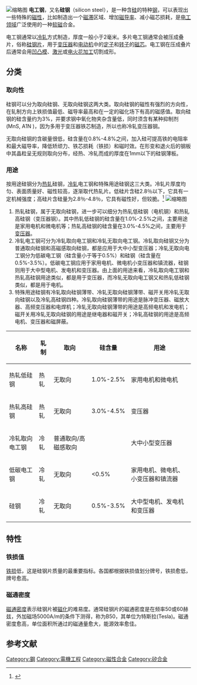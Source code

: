 {{multiple issues|
{{expand|time=2014-04-08T05:50:00+00:00}}
{{expert|time=2014-04-08T05:50:00+00:00}}
{{original research|time=2014-04-08T05:50:00+00:00}}

}}
[[File:Grain-oriented_electrical_steel_(grains).jpg|缩略图]]
'''电工钢'''，又名'''硅钢'''（silicon steel），是一种含[[硅|硅]]的特种[[钢|钢]]，可以表现出一些特殊的[[磁性|磁性]]，比如制造出一个[[磁滞|磁滞]]区域、增加[[磁导率|磁导率]]、减小磁芯损耗，是[[电气工程|电工领域]]广泛使用的一种[[软磁|软磁]]合金。

电工钢通常以[[冷轧|冷轧]]方式制造，厚度一般小于2毫米。多片电工钢通常会被压成叠片，俗称[[硅钢片|硅钢片]]，用于[[变压器|变压器]]和[[电动机|电动机]]中的[[定子|定子]]和[[转子|转子]]的[[磁芯|磁芯]]。电工钢在压成叠片后通常会用[[凹凸模|凹凸模]]、[[激光|激光]]或[[电火花加工|电火花加工]]切割成形。
==分类==
===取向性===
硅钢可以分为取向硅钢、无取向硅钢这两大类。取向硅钢的磁性有强烈的方向性，在轧制方向上铁损值最低、磁导率最高和在一定的磁化场下有高的磁感值。取向硅钢的硅含量约为3%，并要求钢中氧化物夹杂含量低，同时须含有某种抑制剂(MnS, A1N )，因为多用于变压器铁芯制造，所以也称冷轧变压器钢。

无取向硅钢的含碳量很低，硅含量在0.8%-4.8%之间，加入硅可提高铁的电阻率和最大磁导率，降低矫顽力、铁芯损耗（铁损）和磁时效。在形变和退火后的钢板中其晶粒呈无规则取向分布，经热、冷轧而成的厚度在1mm以下的硅钢薄板。
===用途===
按用途硅钢分为[[轧制|热轧]]硅钢，[[冷轧|冷轧]]电工钢和特殊用途硅钢这三大类。冷轧片厚度均匀、表面质量好、磁性较高，逐渐取代热轧片。低硅片含硅2.8％以下，它具有一定机械强度；高硅片含硅量为2.8％-4.8％，它具有磁性好，但较脆。<ref>{{cite web |title=硅钢片（矽钢片）的分类有哪些？ |url=https://www.suokang.com/viewnews-401.html |website=江阴市索康电子有限公司 |accessdate=2021-02-03 |date=2020-08-04 |archive-date=2020-10-22 |archive-url=https://web.archive.org/web/20201022064047/https://www.suokang.com/viewnews-401.html |dead-url=no }}</ref>
[[File:EI-transformer_core_interleaved.svg|缩略图]]
#热轧硅钢，属于无取向硅钢，进一步可以细分为热轧低硅钢（电机钢）和热轧高硅钢（变压器钢）。其中热轧低硅钢的硅含量在1.0%-2.5%之间，主要用途是家用电机和微电机等；热轧高硅钢的硅含量在3.0%-4.5%之间，主要用于[[变压器|变压器]]。
#冷轧电工钢可分为冷轧取向电工钢和冷轧无取向电工钢。冷轧取向硅钢又分为普通取向硅钢和高磁感取向硅钢，都是应用于大中小型变压器；冷轧无取向电工钢分为低碳电工钢（硅含量小于等于0.5%）和硅钢（硅含量在0.5%-3.5%）。低碳电工钢应用于家用电机、微电机小变压器和镇流器，硅钢则用于大中型电机、发电机和变压器。由上面的用途来看，冷轧取向电工钢和热轧高硅钢用途类似，都是用于变压器，而冷轧无取向电工钢又和热轧低硅钢类似，都是用于电机。
#特殊用途硅钢有冷轧取向硅钢薄带、冷轧无取向硅钢薄带、磁开关用冷轧无取向硅钢以及冷轧高硅钢四种。冷轧取向硅钢薄带的用途是脉冲变压器、磁放大器、高频变压器和电焊机；冷轧无取向硅钢薄带的用途是高频电机和发电机；磁开关用冷轧无取向硅钢的用途是继电器和磁开关；冷轧高硅钢的用途是高频电机、变压器和磁屏蔽。
{| class="wikitable"
|+ 
|-
! 名称!! 轧制 !! 取向 !! 硅含量!! 用途
|-
|  热轧低硅钢|| 热轧 || 无取向||1.0%-2.5% || 家用电机和微电机
|-
| 热轧高硅钢 || 热轧 || 无取向||3.0%-4.5% || 变压器
|-
| 冷轧取向电工钢 || 冷轧 || 普通取向/高磁感取向||||大中小型变压器
|-
| 低碳电工钢 || 冷轧 || 无取向||<0.5%||家用电机、微电机、小变压器和镇流器
|-
| 硅钢 || 冷轧 || 无取向||0.5%-3.5%||大中型电机、发电机和变压器
|}
==特性==
===铁损值===
[[铁损|铁损]]低，这是硅钢片质量的最重要指标。各国都根据铁损值划分牌号，铁损愈低，牌号愈高。
===磁通密度===
[[磁通密度|磁通密度]]表示硅钢片被[[磁化|磁化]]的难易度。通常硅钢片的磁通密度是在频率50或60赫兹，外加磁场5000A/m的条件下测得，称为B50，其单位为特斯拉(Tesla)。磁通密度愈高，单位面积所通过的磁通量愈大，能源效率愈佳。
==参考文献==
{{reflist}}

[[Category:鋼|Category:鋼]]
[[Category:電機工程|Category:電機工程]]
[[Category:磁性合金|Category:磁性合金]]
[[Category:矽合金|Category:矽合金]]